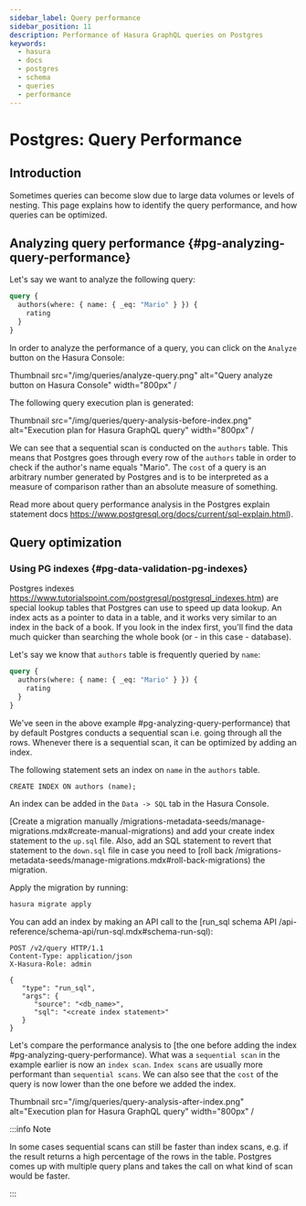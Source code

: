 ```yaml
---
sidebar_label: Query performance
sidebar_position: 11
description: Performance of Hasura GraphQL queries on Postgres
keywords:
  - hasura
  - docs
  - postgres
  - schema
  - queries
  - performance
---
```



# Postgres: Query Performance

## Introduction

Sometimes queries can become slow due to large data volumes or levels of nesting. This page explains how to identify the
query performance, and how queries can be optimized.

## Analyzing query performance {#pg-analyzing-query-performance}

Let's say we want to analyze the following query:

```graphql
query {
  authors(where: { name: { _eq: "Mario" } }) {
    rating
  }
}
```

In order to analyze the performance of a query, you can click on the `Analyze` button on the Hasura Console:

Thumbnail src="/img/queries/analyze-query.png" alt="Query analyze button on Hasura Console" width="800px" /

The following query execution plan is generated:

Thumbnail
  src="/img/queries/query-analysis-before-index.png"
  alt="Execution plan for Hasura GraphQL query"
  width="800px"
/

We can see that a sequential scan is conducted on the `authors` table. This means that Postgres goes through every row
of the `authors` table in order to check if the author's name equals "Mario". The `cost` of a query is an arbitrary
number generated by Postgres and is to be interpreted as a measure of comparison rather than an absolute measure of
something.

Read more about query performance analysis in the
Postgres explain statement docs https://www.postgresql.org/docs/current/sql-explain.html).

## Query optimization

### Using PG indexes {#pg-data-validation-pg-indexes}

Postgres indexes https://www.tutorialspoint.com/postgresql/postgresql_indexes.htm) are special lookup tables that
Postgres can use to speed up data lookup. An index acts as a pointer to data in a table, and it works very similar to an
index in the back of a book. If you look in the index first, you'll find the data much quicker than searching the whole
book (or - in this case - database).

Let's say we know that `authors` table is frequently queried by `name`:

```graphql
query {
  authors(where: { name: { _eq: "Mario" } }) {
    rating
  }
}
```

We've seen in the above example #pg-analyzing-query-performance) that by default Postgres conducts a sequential scan
i.e. going through all the rows. Whenever there is a sequential scan, it can be optimized by adding an index.

The following statement sets an index on `name` in the `authors` table.

```plsql
CREATE INDEX ON authors (name);
```

<Tabs groupId="user-preference" className="api-tabs">
<TabItem value="console" label="Console">

An index can be added in the `Data -> SQL` tab in the Hasura Console.

</TabItem>
<TabItem value="cli" label="CLI">

[Create a migration manually /migrations-metadata-seeds/manage-migrations.mdx#create-manual-migrations) and add your
create index statement to the `up.sql` file. Also, add an SQL statement to revert that statement to the `down.sql` file
in case you need to [roll back /migrations-metadata-seeds/manage-migrations.mdx#roll-back-migrations) the migration.

Apply the migration by running:

```bash
hasura migrate apply
```

</TabItem>
<TabItem value="api" label="API">

You can add an index by making an API call to the
[run_sql schema API /api-reference/schema-api/run-sql.mdx#schema-run-sql):

```http
POST /v2/query HTTP/1.1
Content-Type: application/json
X-Hasura-Role: admin

{
   "type": "run_sql",
   "args": {
      "source": "<db_name>",
      "sql": "<create index statement>"
   }
}
```

</TabItem>
</Tabs>

Let's compare the performance analysis to [the one before adding the index #pg-analyzing-query-performance). What was a
`sequential scan` in the example earlier is now an `index scan`. `Index scans` are usually more performant than
`sequential scans`. We can also see that the `cost` of the query is now lower than the one before we added the index.

Thumbnail
  src="/img/queries/query-analysis-after-index.png"
  alt="Execution plan for Hasura GraphQL query"
  width="800px"
/

:::info Note

In some cases sequential scans can still be faster than index scans, e.g. if the result returns a high percentage of the
rows in the table. Postgres comes up with multiple query plans and takes the call on what kind of scan would be faster.

:::
